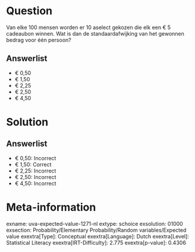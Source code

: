 Question
========

Van elke 100 mensen worden er 10 aselect gekozen die elk een € 5
cadeaubon winnen. Wat is dan de standaardafwijking van het gewonnen
bedrag voor één persoon?

Answerlist
----------

* € 0,50
* € 1,50
* € 2,25
* € 2,50
* € 4,50

Solution
========

Answerlist
----------

* € 0,50: Incorrect
* € 1,50: Correct
* € 2,25: Incorrect
* € 2,50: Incorrect
* € 4,50: Incorrect

Meta-information
================
exname: uva-expected-value-1271-nl
extype: schoice
exsolution: 01000
exsection: Probability/Elementary Probability/Random variables/Expected value
exextra[Type]: Conceptual
exextra[Language]: Dutch
exextra[Level]: Statistical Literacy
exextra[IRT-Difficulty]: 2.775
exextra[p-value]: 0.4306
